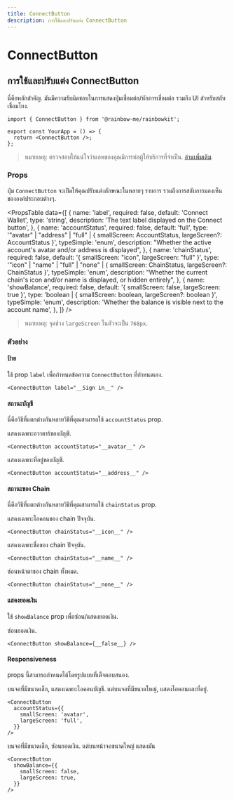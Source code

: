 ```yaml
---
title: ConnectButton
description: การใช้และปรับแต่ง ConnectButton
---
```


# ConnectButton

## การใช้และปรับแต่ง ConnectButton

นี่คือหลักสำคัญ. มันมีความรับผิดชอบในการแสดงปุ่มเชื่อมต่อ/หักการเชื่อมต่อ รวมถึง UI สำหรับสลับเชื่อมโยง.

```tsx
import { ConnectButton } from '@rainbow-me/rainbowkit';

export const YourApp = () => {
  return <ConnectButton />;
};
```

> หมายเหตุ: ตรวจสอบให้แน่ใจว่าแอพของคุณมีการห่อผู้ให้บริการที่จำเป็น. [อ่านเพิ่มเติม](/docs/installation#wrap-providers).

### Props

ปุ่ม `ConnectButton` จะเปิดให้คุณปรับแต่งลักษณะในหลายๆ รายการ รวมถึงการสลับการมองเห็นขององค์ประกอบต่างๆ.

<PropsTable
  data={[
    {
      name: 'label',
      required: false,
      default: 'Connect Wallet',
      type: 'string',
      description: 'The text label displayed on the Connect button',
    },
    {
      name: 'accountStatus',
      required: false,
      default: 'full',
      type: '"avatar" | "address" | "full" | { smallScreen: AccountStatus, largeScreen?: AccountStatus }',
      typeSimple: 'enum',
      description:
        "Whether the active account's avatar and/or address is displayed",
    },
    {
      name: 'chainStatus',
      required: false,
      default: '{ smallScreen: "icon", largeScreen: "full" }',
      type: '"icon" | "name" | "full" | "none" | { smallScreen: ChainStatus, largeScreen?: ChainStatus }',
      typeSimple: 'enum',
      description:
        "Whether the current chain's icon and/or name is displayed, or hidden entirely",
    },
    {
      name: 'showBalance',
      required: false,
      default: '{ smallScreen: false, largeScreen: true }',
      type: 'boolean | { smallScreen: boolean, largeScreen?: boolean }',
      typeSimple: 'enum',
      description:
        'Whether the balance is visible next to the account name',
    },
  ]}
/>

> หมายเหตุ: จุดช่วง `largeScreen` ในตัวจะเป็น `768px`.

### ตัวอย่าง

#### ป้าย

ใช้ prop `label` เพื่อกำหนดข้อความ `ConnectButton` ที่กำหนดเอง.

```tsx
<ConnectButton label="__Sign in__" />
```

#### สถานะบัญชี

นี่คือวิธีที่แตกต่างกันหลายวิธีที่คุณสามารถใช้ `accountStatus` prop.

แสดงเฉพาะอวาตาร์ของบัญชี.

```tsx
<ConnectButton accountStatus="__avatar__" />
```

แสดงเฉพาะที่อยู่ของบัญชี.

```tsx
<ConnectButton accountStatus="__address__" />
```

#### สถานะของ Chain

นี่คือวิธีที่แตกต่างกันหลายวิธีที่คุณสามารถใช้ `chainStatus` prop.

แสดงเฉพาะไอคอนของ chain ปัจจุบัน.

```tsx
<ConnectButton chainStatus="__icon__" />
```

แสดงเฉพาะชื่อของ chain ปัจจุบัน.

```tsx
<ConnectButton chainStatus="__name__" />
```

ซ่อนหน้าตาของ chain ทั้งหมด.

```tsx
<ConnectButton chainStatus="__none__" />
```

#### แสดงยอดเงิน

ใช้ `showBalance` prop เพื่อซ่อน/แสดงยอดเงิน.

ซ่อนยอดเงิน.

```tsx
<ConnectButton showBalance={__false__} />
```

#### Responsiveness

props นี้สามารถกำหนดได้โดยรูปแบบที่เต็จตอบสนอง.

บนจอที่มีขนาดเล็ก, แสดงเฉพาะไอคอนบัญชี. แต่บนจอที่มีขนาดใหญ่, แสดงไอคอนและที่อยู่.

```tsx
<ConnectButton
  accountStatus={{
    smallScreen: 'avatar',
    largeScreen: 'full',
  }}
/>
```

บนจอที่มีขนาดเล็ก, ซ่อนยอดเงิน. แต่บนหน้าจอขนาดใหญ่ แสดงมัน

```tsx
<ConnectButton
  showBalance={{
    smallScreen: false,
    largeScreen: true,
  }}
/>
```
